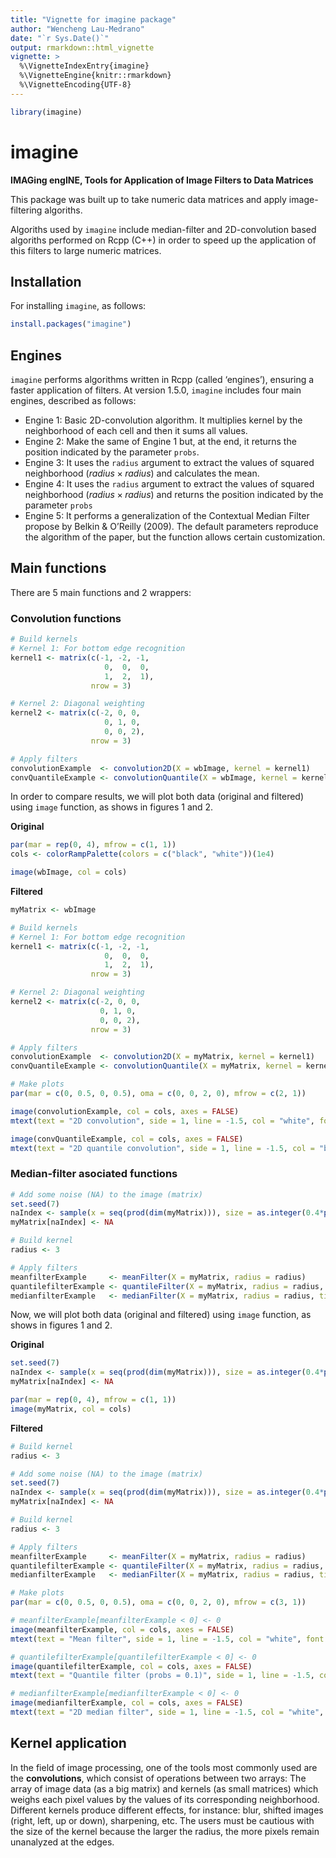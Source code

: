 ---
title: "Vignette for imagine package"
author: "Wencheng Lau-Medrano"
date: "`r Sys.Date()`"
output: rmarkdown::html_vignette
vignette: >
  %\VignetteIndexEntry{imagine}
  %\VignetteEngine{knitr::rmarkdown}
  %\VignetteEncoding{UTF-8}
---

```{r, echo = FALSE, message = FALSE}
library(imagine)
```

# imagine

**IMAGing engINE, Tools for Application of Image Filters to Data Matrices**

This package was built up to take numeric data matrices and apply image-filtering algoriths.

Algoriths used by `imagine` include median-filter and 2D-convolution based algoriths performed on Rcpp (C++) in order to speed up the application of this filters to large numeric matrices.


## Installation

For installing `imagine`, as follows:

```{r, eval=FALSE}
install.packages("imagine")
```

## Engines
`imagine` performs algorithms written in Rcpp (called 'engines'), ensuring a faster application of filters. At version 1.5.0, `imagine` includes four main engines, described as follows:

* Engine 1: Basic 2D-convolution algorithm. It multiplies kernel by the neighborhood of each cell and then it sums all values.
* Engine 2: Make the same of Engine 1 but, at the end, it returns the position indicated by the parameter `probs`.
* Engine 3: It uses the `radius` argument to extract the values of squared neighborhood ($radius \times radius$) and calculates the mean.
* Engine 4: It uses the `radius` argument to extract the values of squared neighborhood ($radius \times radius$) and returns the position indicated by the parameter `probs`
* Engine 5: It performs a generalization of the Contextual Median Filter propose by Belkin & O'Reilly (2009). The default parameters reproduce the algorithm of the paper, but the function allows certain customization.

## Main functions

There are 5 main functions and 2 wrappers:

### Convolution functions
```{r, eval=FALSE}
# Build kernels
# Kernel 1: For bottom edge recognition
kernel1 <- matrix(c(-1, -2, -1,
                     0,  0,  0,
                     1,  2,  1), 
                  nrow = 3)

# Kernel 2: Diagonal weighting
kernel2 <- matrix(c(-2, 0, 0,
                     0, 1, 0,
                     0, 0, 2), 
                  nrow = 3)

# Apply filters
convolutionExample  <- convolution2D(X = wbImage, kernel = kernel1)
convQuantileExample <- convolutionQuantile(X = wbImage, kernel = kernel2, probs = 0.1)

```

In order to compare results, we will plot both data (original and filtered) using `image` function, as shows in figures 1 and 2.

**Original**

```{r, message=FALSE, fig.height=3, fig.width=5.33, fig.cap = "Figure 2: Original matrix", results='hide', fig.pos="h", echo=FALSE}
par(mar = rep(0, 4), mfrow = c(1, 1))
cols <- colorRampPalette(colors = c("black", "white"))(1e4)

image(wbImage, col = cols)
```


**Filtered**

```{r, message=FALSE, fig.height=6, fig.width=5.33, fig.cap = "Figure 1: Filtered matrices", results='hide', fig.pos="h", echo=FALSE}

myMatrix <- wbImage

# Build kernels
# Kernel 1: For bottom edge recognition
kernel1 <- matrix(c(-1, -2, -1,
                     0,  0,  0,
                     1,  2,  1), 
                  nrow = 3)

# Kernel 2: Diagonal weighting
kernel2 <- matrix(c(-2, 0, 0,
                    0, 1, 0,
                    0, 0, 2), 
                  nrow = 3)

# Apply filters
convolutionExample  <- convolution2D(X = myMatrix, kernel = kernel1)
convQuantileExample <- convolutionQuantile(X = myMatrix, kernel = kernel2, probs = 0.1)

# Make plots
par(mar = c(0, 0.5, 0, 0.5), oma = c(0, 0, 2, 0), mfrow = c(2, 1))

image(convolutionExample, col = cols, axes = FALSE)
mtext(text = "2D convolution", side = 1, line = -1.5, col = "white", font = 2, adj = 0.99)

image(convQuantileExample, col = cols, axes = FALSE)
mtext(text = "2D quantile convolution", side = 1, line = -1.5, col = "black", font = 2, adj = 0.99)
```


### Median-filter asociated functions
```{r, eval=FALSE}
# Add some noise (NA) to the image (matrix)
set.seed(7)
naIndex <- sample(x = seq(prod(dim(myMatrix))), size = as.integer(0.4*prod(dim(myMatrix))), replace = FALSE)
myMatrix[naIndex] <- NA

# Build kernel
radius <- 3

# Apply filters
meanfilterExample     <- meanFilter(X = myMatrix, radius = radius)
quantilefilterExample <- quantileFilter(X = myMatrix, radius = radius, probs = 0.1)
medianfilterExample   <- medianFilter(X = myMatrix, radius = radius, times = 10)

```

Now, we will plot both data (original and filtered) using `image` function, as shows in figures 1 and 2.

**Original**

```{r, message=FALSE, fig.height=3, fig.width=5.33, fig.cap = "Figure 2: Original matrix", results='hide', fig.pos="h", echo=FALSE}
set.seed(7)
naIndex <- sample(x = seq(prod(dim(myMatrix))), size = as.integer(0.4*prod(dim(myMatrix))), replace = FALSE)
myMatrix[naIndex] <- NA

par(mar = rep(0, 4), mfrow = c(1, 1))
image(myMatrix, col = cols)
```


**Filtered**

```{r, message=FALSE, fig.height=9, fig.width=5.33, fig.cap = "Figure 1: Filtered matrices", results='hide', fig.pos="h", echo=FALSE}
# Build kernel
radius <- 3

# Add some noise (NA) to the image (matrix)
set.seed(7)
naIndex <- sample(x = seq(prod(dim(myMatrix))), size = as.integer(0.4*prod(dim(myMatrix))), replace = FALSE)
myMatrix[naIndex] <- NA

# Build kernel
radius <- 3

# Apply filters
meanfilterExample     <- meanFilter(X = myMatrix, radius = radius)
quantilefilterExample <- quantileFilter(X = myMatrix, radius = radius, probs = 0.1)
medianfilterExample   <- medianFilter(X = myMatrix, radius = radius, times = 10)

# Make plots
par(mar = c(0, 0.5, 0, 0.5), oma = c(0, 0, 2, 0), mfrow = c(3, 1))

# meanfilterExample[meanfilterExample < 0] <- 0
image(meanfilterExample, col = cols, axes = FALSE)
mtext(text = "Mean filter", side = 1, line = -1.5, col = "white", font = 2, adj = 0.99)

# quantilefilterExample[quantilefilterExample < 0] <- 0
image(quantilefilterExample, col = cols, axes = FALSE)
mtext(text = "Quantile filter (probs = 0.1)", side = 1, line = -1.5, col = "white", font = 2, adj = 0.99)

# medianfilterExample[medianfilterExample < 0] <- 0
image(medianfilterExample, col = cols, axes = FALSE)
mtext(text = "2D median filter", side = 1, line = -1.5, col = "white", font = 2, adj = 0.99)
```

## Kernel application

In the field of image processing, one of the tools most commonly used are the **convolutions**, which consist of operations between two arrays: The array of image data (as a big matrix) and kernels (as small matrices) which weighs each pixel values by the values of its corresponding neighborhood. Different kernels produce different effects, for instance: blur, shifted images (right, left, up or down), sharpening, etc. The users must be cautious with the size of the kernel because the larger the radius, the more pixels remain unanalyzed at the edges.
